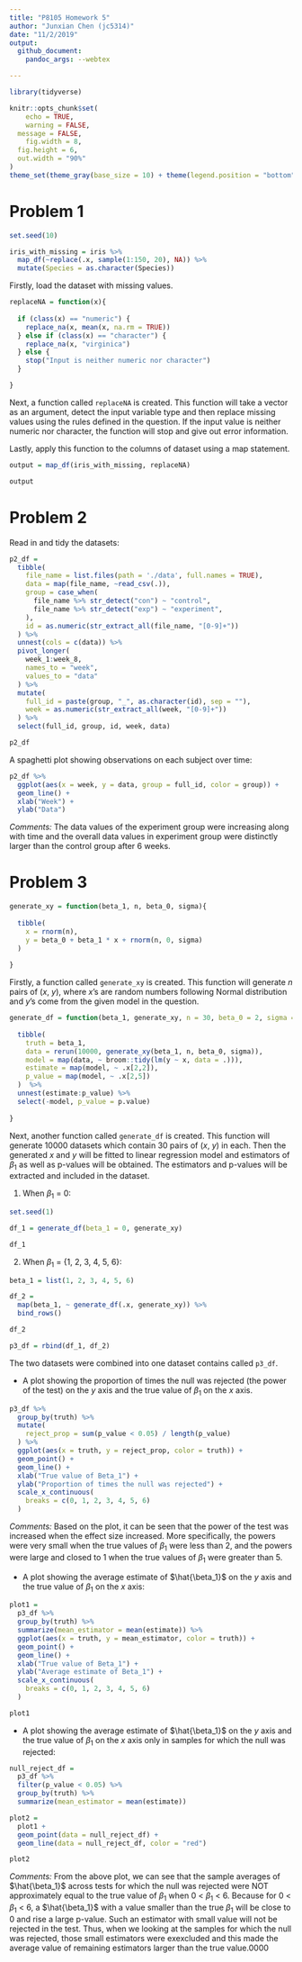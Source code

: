 ```yaml
---
title: "P8105 Homework 5"
author: "Junxian Chen (jc5314)"
date: "11/2/2019"
output: 
  github_document:
    pandoc_args: --webtex

---
```


```r
library(tidyverse)

knitr::opts_chunk$set(
	echo = TRUE,
	warning = FALSE,
  message = FALSE,
	fig.width = 8, 
  fig.height = 6,
  out.width = "90%"
)
theme_set(theme_gray(base_size = 10) + theme(legend.position = "bottom"))
```


# Problem 1

```r
set.seed(10)

iris_with_missing = iris %>% 
  map_df(~replace(.x, sample(1:150, 20), NA)) %>%
  mutate(Species = as.character(Species))
```

Firstly, load the dataset with missing values.

```r
replaceNA = function(x){
  
  if (class(x) == "numeric") {
    replace_na(x, mean(x, na.rm = TRUE))
  } else if (class(x) == "character") {
    replace_na(x, "virginica") 
  } else {
    stop("Input is neither numeric nor character")
  }

}
```

Next, a function called `replaceNA` is created. This function will take a vector as an argument, detect the input variable type and then replace missing values using the rules defined in the question. If the input value is  neither numeric nor character, the function will stop and give out error information.

Lastly, apply this function to the columns of dataset using a map statement.

```r
output = map_df(iris_with_missing, replaceNA)

output
```


# Problem 2

Read in and tidy the datasets:

```r
p2_df =
  tibble(
    file_name = list.files(path = './data', full.names = TRUE),
    data = map(file_name, ~read_csv(.)),
    group = case_when(
      file_name %>% str_detect("con") ~ "control",
      file_name %>% str_detect("exp") ~ "experiment",
    ),
    id = as.numeric(str_extract_all(file_name, "[0-9]+"))
  ) %>% 
  unnest(cols = c(data)) %>% 
  pivot_longer(
    week_1:week_8,
    names_to = "week",
    values_to = "data"
  ) %>% 
  mutate(
    full_id = paste(group, "_", as.character(id), sep = ""),
    week = as.numeric(str_extract_all(week, "[0-9]+"))
  ) %>% 
  select(full_id, group, id, week, data)

p2_df
```

A spaghetti plot showing observations on each subject over time:

```r
p2_df %>% 
  ggplot(aes(x = week, y = data, group = full_id, color = group)) +
  geom_line() +
  xlab("Week") +
  ylab("Data")
```

*Comments:* The data values of the experiment group were increasing along with time and the overall data values in experiment group were distinctly larger than the control group after 6 weeks.


# Problem 3

```r
generate_xy = function(beta_1, n, beta_0, sigma){
  
  tibble(
    x = rnorm(n),
    y = beta_0 + beta_1 * x + rnorm(n, 0, sigma)
  )
  
}
```

Firstly, a function called `generate_xy` is created. This function will generate *n* pairs of (*x*, *y*), where *x*'s are random numbers following Normal distribution and *y*'s come from the given model in the question.

```r
generate_df = function(beta_1, generate_xy, n = 30, beta_0 = 2, sigma = sqrt(50)){
  
  tibble(
    truth = beta_1,
    data = rerun(10000, generate_xy(beta_1, n, beta_0, sigma)),
    model = map(data, ~ broom::tidy(lm(y ~ x, data = .))),
    estimate = map(model, ~ .x[2,2]),
    p_value = map(model, ~ .x[2,5])
  )  %>% 
  unnest(estimate:p_value) %>% 
  select(-model, p_value = p.value)
  
}
```

Next, another function called `generate_df` is created. This function will generate 10000 datasets which contain 30 pairs of (*x*, *y*) in each. Then the generated *x* and *y* will be fitted to linear regression model and estimators of $\beta_1$ as well as p-values will be obtained. The estimators and p-values will be extracted and included in the dataset.

(1) When $\beta_1$ = 0:

```r
set.seed(1)

df_1 = generate_df(beta_1 = 0, generate_xy)

df_1
```

(2) When $\beta_1$ = {1, 2, 3, 4, 5, 6}:

```r
beta_1 = list(1, 2, 3, 4, 5, 6)

df_2 = 
  map(beta_1, ~ generate_df(.x, generate_xy)) %>% 
  bind_rows()

df_2
```

```r
p3_df = rbind(df_1, df_2)
```

The two datasets were combined into one dataset contains called `p3_df`.

* A plot showing the proportion of times the null was rejected (the power of the test) on the *y* axis and the true value of $\beta_1$ on the *x* axis.

```r
p3_df %>% 
  group_by(truth) %>% 
  mutate(
    reject_prop = sum(p_value < 0.05) / length(p_value)
  ) %>% 
  ggplot(aes(x = truth, y = reject_prop, color = truth)) +
  geom_point() + 
  geom_line() +
  xlab("True value of Beta_1") +
  ylab("Proportion of times the null was rejected") +
  scale_x_continuous(
    breaks = c(0, 1, 2, 3, 4, 5, 6)
  )
```

*Comments:* Based on the plot, it can be seen that the power of the test was increased when the effect size increased. More specifically, the powers were very small when the true values of $\beta_1$ were less than 2, and the powers were large and closed to 1 when the true values of $\beta_1$ were greater than 5.

* A plot showing the average estimate of $\hat{\beta_1}$ on the *y* axis and the true value of $\beta_1$ on the *x* axis:

```r
plot1 = 
  p3_df %>% 
  group_by(truth) %>% 
  summarize(mean_estimator = mean(estimate)) %>% 
  ggplot(aes(x = truth, y = mean_estimator, color = truth)) +
  geom_point() + 
  geom_line() +
  xlab("True value of Beta_1") +
  ylab("Average estimate of Beta_1") +
  scale_x_continuous(
    breaks = c(0, 1, 2, 3, 4, 5, 6)
  )

plot1
```

* A plot showing the average estimate of $\hat{\beta_1}$ on the *y* axis and the true value of $\beta_1$ on the *x* axis only in samples for which the null was rejected:

```r
null_reject_df = 
  p3_df %>% 
  filter(p_value < 0.05) %>% 
  group_by(truth) %>% 
  summarize(mean_estimator = mean(estimate)) 

plot2 = 
  plot1 + 
  geom_point(data = null_reject_df) +
  geom_line(data = null_reject_df, color = "red")

plot2
```

*Comments:* From the above plot, we can see that the sample averages of $\hat{\beta_1}$ across tests for which the null was rejected were NOT approximately equal to the true value of $\beta_1$ when 0 < $\beta_1$ < 6. Because for 0 < $\beta_1$ < 6, a $\hat{\beta_1}$ with a value smaller than the true $\beta_1$ will be close to 0 and rise a large p-value. Such an estimator with small value will not be rejected in the test. Thus, when we looking at the samples for which the null was rejected, those small estimators were exexcluded and this made the average value of remaining estimators larger than the true value.0000
